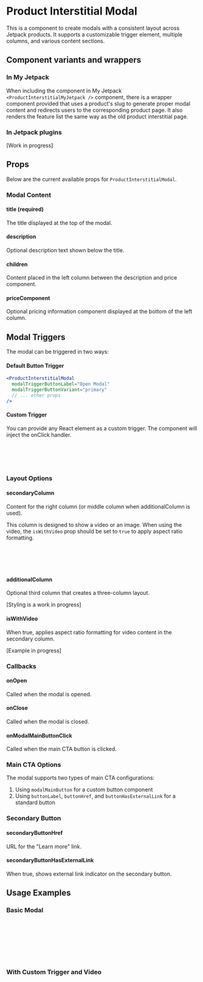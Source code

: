 
<Meta of={ProductInterstitialModalStories} />

# Product Interstitial Modal
This is a component to create modals with a consistent layout across Jetpack products. It supports a customizable trigger element, multiple columns, and various content sections.

## Component variants and wrappers

### In My Jetpack

When including the component in My Jetpack `<ProductInterstitialMyJetpack />` component, there is a wrapper component provided that uses a product's slug to generate proper modal content and redirects users to the corresponding product page.
It also renders the feature list the same way as the old product interstitial page.

### In Jetpack plugins

[Work in progress]

## Props

Below are the current available props for `ProductInterstitialModal`.

### Modal Content

#### title (required)
The title displayed at the top of the modal.

#### description
Optional description text shown below the title.

#### children
Content placed in the left column between the description and price component.

#### priceComponent
Optional pricing information component displayed at the bottom of the left column.

## Modal Triggers

The modal can be triggered in two ways:

#### Default Button Trigger
```jsx
<ProductInterstitialModal
  modalTriggerButtonLabel="Open Modal"
  modalTriggerButtonVariant="primary"
  // ... other props
/>
```

<Canvas of={ProductInterstitialModalStories.Default} />

#### Custom Trigger
You can provide any React element as a custom trigger. The component will inject the onClick handler.

```jsx
<ProductInterstitialModal
  customModalTrigger={<JetpackLogo style={{ cursor: 'pointer' }} />}
  // ... other props
/>
```

<Canvas of={ProductInterstitialModalStories.WithCustomTrigger} />

### Layout Options

#### secondaryColumn
Content for the right column (or middle column when additionalColumn is used).

This column is designed to show a video or an image.
When using the video, the `isWithVideo` prop should be set to `true` to apply aspect ratio formatting.

```jsx
<ProductInterstitialModal
  customModalTrigger={<JetpackLogo style={{ cursor: 'pointer' }} />}
  // ... other props
/>
```

<Canvas of={ProductInterstitialModalStories.Default} />

#### additionalColumn
Optional third column that creates a three-column layout.

[Styling is a work in progress]

<Canvas of={ProductInterstitialModalStories.WithAdditionalColumn} />

#### isWithVideo
When true, applies aspect ratio formatting for video content in the secondary column.

[Example in progress]

### Callbacks

#### onOpen
Called when the modal is opened.

#### onClose
Called when the modal is closed.

#### onModalMainButtonClick
Called when the main CTA button is clicked.

### Main CTA Options

The modal supports two types of main CTA configurations:

1. Using `modalMainButton` for a custom button component
2. Using `buttonLabel`, `buttonHref`, and `buttonHasExternalLink` for a standard button

### Secondary Button

#### secondaryButtonHref
URL for the "Learn more" link.

#### secondaryButtonHasExternalLink
When true, shows external link indicator on the secondary button.

## Usage Examples

### Basic Modal
```jsx
<ProductInterstitialModal
  title="Jetpack Boost"
  description="Speed up your WordPress site"
  modalTriggerButtonLabel="Learn More"
  buttonLabel="Upgrade"
  onOpen={() => console.log('Modal opened')}
/>
```

### With Custom Trigger and Video
```jsx
<ProductInterstitialModal
  title="Jetpack AI"
  customModalTrigger={<JetpackLogo style={{ cursor: 'pointer' }} />}
  isWithVideo={true}
  secondaryColumn={<VideoComponent />}
/>
```